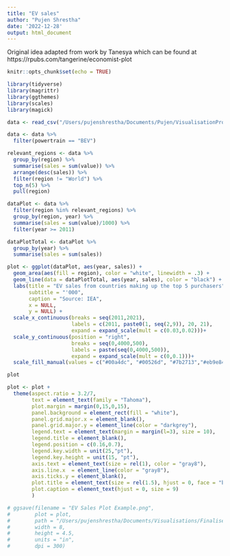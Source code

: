 ```yaml
---
title: "EV sales"
author: "Pujen Shrestha"
date: '2022-12-28'
output: html_document
---
```

Original idea adapted from work by Tanesya which can be found at https://rpubs.com/tangerine/economist-plot

```r
knitr::opts_chunk$set(echo = TRUE)
```

```r
library(tidyverse)
library(magrittr)
library(ggthemes)
library(scales)
library(magick)
```

```r
data <- read_csv("/Users/pujenshrestha/Documents/Pujen/VisualisationProjects/EVsales/IEA-EV-dataEV salesCarsHistorical.csv")
```

```r

data <- data %>% 
  filter(powertrain == "BEV")

relevant_regions <- data %>% 
  group_by(region) %>% 
  summarise(sales = sum(value)) %>% 
  arrange(desc(sales)) %>% 
  filter(region != "World") %>% 
  top_n(5) %>% 
  pull(region)

dataPlot <- data %>% 
  filter(region %in% relevant_regions) %>% 
  group_by(region, year) %>% 
  summarise(sales = sum(value)/1000) %>% 
  filter(year >= 2011)

dataPlotTotal <- dataPlot %>% 
  group_by(year) %>% 
  summarise(sales = sum(sales))

```


```r
plot <- ggplot(dataPlot, aes(year, sales)) +
  geom_area(aes(fill = region), color = "white", linewidth = .3) +
  geom_line(data = dataPlotTotal, aes(year, sales), color = "black") +
  labs(title = "EV sales from countries making up the top 5 purchasers",
       subtitle = "'000",
       caption = "Source: IEA",
       x = NULL,
       y = NULL) +
  scale_x_continuous(breaks = seq(2011,2021),
                     labels = c(2011, paste0(1, seq(2,9)), 20, 21),
                     expand = expand_scale(mult = c(0.03,0.02)))+
  scale_y_continuous(position = "right",
                     breaks = seq(0,4000,500),
                     labels = paste(seq(0,4000,500)),
                     expand = expand_scale(mult = c(0,0.1)))+
  scale_fill_manual(values = c("#00a4dc", "#00526d", "#7b2713","#eb9e84", "#f15a40"))

plot
```

```r
plot <- plot +
  theme(aspect.ratio = 3.2/7,
        text = element_text(family = "Tahoma"),
        plot.margin = margin(0,15,0,15),
        panel.background = element_rect(fill = "white"),
        panel.grid.major.x = element_blank(),
        panel.grid.major.y = element_line(color = "darkgrey"),
        legend.text = element_text(margin = margin(l=3), size = 10),
        legend.title = element_blank(),
        legend.position = c(0.16,0.7),
        legend.key.width = unit(25,"pt"),
        legend.key.height = unit(15, "pt"),
        axis.text = element_text(size = rel(1), color = "gray8"),
        axis.line.x  = element_line(color = "gray8"),
        axis.ticks.y = element_blank(),
        plot.title = element_text(size = rel(1.5), hjust = 0, face = "bold"),
        plot.caption = element_text(hjust = 0, size = 9)
        )
```

```r
# ggsave(filename = "EV Sales Plot Example.png",
#        plot = plot,
#        path = "/Users/pujenshrestha/Documents/Visualisations/Finalised Examples/",
#        width = 8,
#        height = 4.5,
#        units = "in",
#        dpi = 300)
```